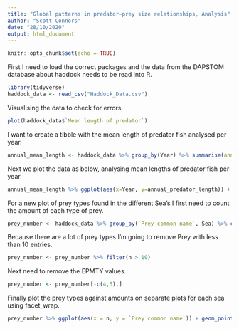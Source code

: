 ```yaml
---
title: "Global patterns in predator—prey size relationships, Analysis"
author: "Scott Connors"
date: "28/10/2020"
output: html_document
---
```



```r
knitr::opts_chunk$set(echo = TRUE)
```

First I need to load the correct packages and the data from the DAPSTOM database about haddock needs to be read into R.

```r
library(tidyverse)
haddock_data <- read_csv("Haddock_Data.csv")
```

Visualising the data to check for errors.

```r
plot(haddock_data$`Mean length of predator`)
```

I want to create a tibble with the mean length of predator fish analysed per year.

```r
annual_mean_length <- haddock_data %>% group_by(Year) %>% summarise(annual_predator_length = mean(`Mean length of predator`))
```

Next we plot the data as below, analysing mean lengths of predator fish per year.

```r
annual_mean_length %>% ggplot(aes(x=Year, y=annual_predator_length)) + geom_point() + geom_line() + ylab("Annual Mean Length [cm]")
```

For a new plot of prey types found in the different Sea's I first need to count the amount of each type of prey.

```r
prey_number <- haddock_data %>% group_by(`Prey common name`, Sea) %>% count()
```

Because there are a lot of prey types I'm going to remove Prey with less than 10 entries.

```r
prey_number <- prey_number %>% filter(n > 10)
```

Next need to remove the EPMTY values.

```r
prey_number <- prey_number[-c(4,5),]
```

Finally plot the prey types against amounts on separate plots for each sea using facet_wrap.

```r
prey_number %>% ggplot(aes(x = n, y = `Prey common name`)) + geom_point() + geom_line() + facet_wrap(~Sea)
```